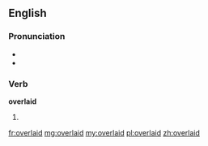 ==English==

===Pronunciation===
* {{IPA|/ˈovəɻleɪd/}}
* {{rhymes|eɪd}}

===Verb===
'''overlaid'''

# {{past of|[[overlay]]}}

[[fr:overlaid]]
[[mg:overlaid]]
[[my:overlaid]]
[[pl:overlaid]]
[[zh:overlaid]]